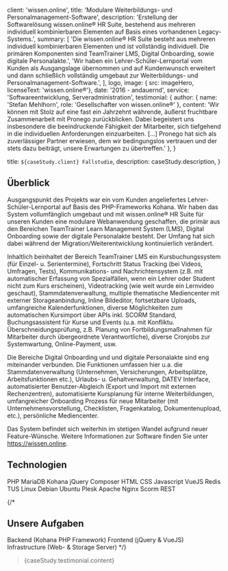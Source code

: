 
  client: 'wissen.online',
  title: 'Modulare Weiterbildungs- und Personalmanagement-Software',
  description:
    'Erstellung der Softwarelösung wissen.online® HR Suite, bestehend aus mehreren individuell kombinierbaren Elementen auf Basis eines vorhandenen Legacy-Systems.',
  summary: [
    'Die wissen.online® HR Suite besteht aus mehreren individuell kombinierbaren Elementen und ist vollständig individuell. Die primären Komponenten sind TeamTrainer LMS, Digital Onboarding, sowie digitale Personalakte.',
    'Wir haben ein Lehrer-Schüler-Lernportal vom Kunden als Ausgangslage übernommen und auf Kundenwunsch erweitert und dann schließlich vollständig umgebaut zur Weiterbildungs- und Personalmanagement-Software.',
  ],
  logo,
  image: { src: imageHero, licenseText: 'wissen.online®'},
  date: '2016 - andauernd',
  service: 'Softwareentwicklung, Serveradministration',
  testimonial: {
    author: { name: 'Stefan Mehlhorn', role: 'Gesellschafter von wissen.online®' },
    content:
      'Wir können mit Stolz auf eine fast ein Jahrzehnt währende, äußerst fruchtbare Zusammenarbeit mit Pronego zurückblicken. Dabei begeistert uns insbesondere die beeindruckende Fähigkeit der Mitarbeiter, sich tiefgehend in die individuellen Anforderungen einzuarbeiten. [...] Pronego hat sich als zuverlässiger Partner erwiesen, dem wir bedingungslos vertrauen und der stets dazu beiträgt, unsere Erwartungen zu übertreffen.'
  },
}

  title: `${caseStudy.client} Fallstudie`,
  description: caseStudy.description,
}

## Überblick

Ausgangspunkt des Projekts war ein vom Kunden angeliefertes Lehrer-Schüler-Lernportal auf Basis des PHP-Frameworks Kohana.
Wir haben das System vollumfänglich umgebaut und mit wissen.online® HR Suite für unseren Kunden eine modulare Webanwendung
geschaffen, die primär aus den Bereichen TeamTrainer Learn Management System (LMS), Digital Onboarding sowie der digitale Personalakte besteht.
Der Umfang hat sich dabei während der Migration/Weiterentwicklung kontinuierlich verändert.

Inhaltlich beinhaltet der Bereich TeamTrainer LMS ein Kursbuchungssystem (für Einzel- u. Serientermine),
Fortschritt Status Tracking (bei Videos, Umfragen, Tests),
Kommunikations- und Nachrichtensystem (z.B. mit automatischer Erfassung von Spezialfällen, wenn ein
Lehrer oder Student nicht zum Kurs erscheinen), Videotracking (wie weit wurde ein Lernvideo geschaut),
Stammdatenverwaltung, multiple thematische Mediencenter mit externer Storageanbindung, Inline Bildeditor, fortsetzbare Uploads, umfangreiche
Kalenderfunktionen, diverse Möglichkeiten zum automatischen Kursimport über APIs inkl. SCORM Standard,
Buchungsassistent für Kurse und Events (u.a. mit Konfliktu. Überschneidungsprüfung, z.B. Planung von
Fortbildungsmaßnahmen für Mitarbeiter durch übergeordnete Verantwortliche), diverse Cronjobs zur Systemwartung,
Online-Payment, usw.

Die Bereiche Digital Onboarding und und digitale Personalakte sind eng miteinander verbunden.
Die Funktionen umfassen hier u.a. die Stammdatenverwaltung (Unternehmen, Versicherungen,
Arbeitsplätze, Arbeitsfunktionen etc.), Urlaubs- u.
Gehaltverwaltung, DATEV Interface, automatisierter Benutzer-Abgleich (Export und Import mit externen
Rechenzentren), automatisierte Kursplanung für interne Weiterbildungen, umfangreicher Onboarding Prozess für
neue Mitarbeiter (mit Unternehmensvorstellung, Checklisten, Fragenkatalog, Dokumentenupload, etc.),
persönliche Mediencenter.

Das System befindet sich weiterhin im stetigen Wandel aufgrund neuer Feature-Wünsche.
Weitere Informationen zur Software finden Sie unter https://wissen.online.

## Technologien
<TagList>
  	<TagListItem>PHP</TagListItem>
    <TagListItem>MariaDB</TagListItem>
    <TagListItem>Kohana</TagListItem>
    <TagListItem>jQuery</TagListItem>
    <TagListItem>Composer</TagListItem>
    <TagListItem>HTML</TagListItem>
    <TagListItem>CSS</TagListItem>
    <TagListItem>Javascript</TagListItem>
    <TagListItem>VueJS</TagListItem>
  	<TagListItem>Redis</TagListItem>
  	<TagListItem>TUS</TagListItem>
  	<TagListItem>Linux</TagListItem>
  	<TagListItem>Debian</TagListItem>
  	<TagListItem>Ubuntu</TagListItem>
  	<TagListItem>Plesk</TagListItem>
  	<TagListItem>Apache</TagListItem>
  	<TagListItem>Nginx</TagListItem>
  	<TagListItem>Scorm</TagListItem>
  	<TagListItem>REST</TagListItem>
</TagList>

{/*
## Unsere Aufgaben

<TagList>
  <TagListItem>Backend (Kohana PHP Framework)</TagListItem>
  <TagListItem>Frontend (jQuery & VueJS)</TagListItem>
  <TagListItem>Infrastructure (Web- & Storage Server)</TagListItem>
</TagList>
*/}

<Blockquote
  author={{ name: `${caseStudy.testimonial.author.name}`, role: `${caseStudy.testimonial.author.role}` }}
  image={{ src: imageMehlhorn }}
>
    {caseStudy.testimonial.content}
</Blockquote>


<StatList>
  <StatListItem value="TeamTrainer" label="Informationsbroschüre" href="https://wissen.online/teamtrainer.html" linkText="zum Produkt" />
  <StatListItem value="DigitalOnboarding" label="Informationsbroschüre" href="https://wissen.online/onboarding.html" linkText="zum Produkt" />
  <StatListItem value="digitale Personalakte" label="Weitere Infos" href="https://wissen.online/personnel.html" linkText="zum Produkt"/>
</StatList>
